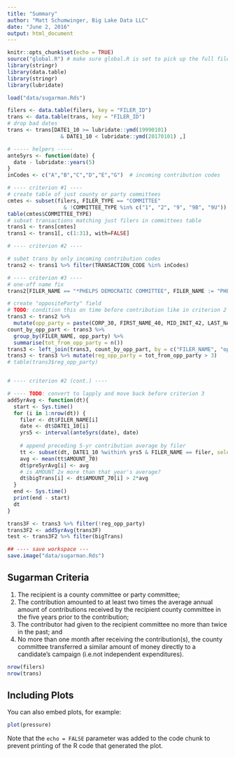 ```yaml
---
title: "Summary"
author: "Matt Schumwinger, Big Lake Data LLC"
date: "June 2, 2016"
output: html_document
---
```


```r
knitr::opts_chunk$set(echo = TRUE)
source("global.R") # make sure global.R is set to pick up the full file trans.Rds
library(stringr)
library(data.table)
library(stringr)
library(lubridate)
```

```r
load("data/sugarman.Rds")
```


```r

filers <- data.table(filers, key = "FILER_ID")
trans <- data.table(trans, key = "FILER_ID")
# drop bad dates
trans <- trans[DATE1_10 >= lubridate::ymd(19990101) 
                 & DATE1_10 < lubridate::ymd(20170101) ,]

# ----- helpers -----
ante5yrs <- function(date) {
  date - lubridate::years(5)
}
inCodes <- c("A","B","C","D","E","G")  # incoming contribution codes

# ---- criterion #1 ----
# create table of just county or party committees
cmtes <- subset(filers, FILER_TYPE == "COMMITTEE" 
                  & !COMMITTEE_TYPE %in% c("1", "2", "9", "9B", "9U"))
table(cmtes$COMMITTEE_TYPE)
# subset transactions matching just filers in committees table
trans1 <- trans[cmtes]
trans1 <- trans1[, c(1:31), with=FALSE]

# ---- criterion #2 ----

# subet trans by only incoming contribution codes
trans2 <- trans1 %>% filter(TRANSACTION_CODE %in% inCodes)

# ---- criterion #3 ----
# one-off name fix
trans2[FILER_NAME == "*PHELPS DEMOCRATIC COMMITTEE", FILER_NAME := "PHELPS DEMOCRATIC COMMITTEE"]

# create "oppositeParty" field
# TODO: condition this on time before contribution like in criterion 2
trans3 <- trans2 %>%
  mutate(opp_party = paste(CORP_30, FIRST_NAME_40, MID_INIT_42, LAST_NAME_44)) 
count_by_opp_part <- trans3 %>%
  group_by(FILER_NAME, opp_party) %>% 
  summarise(tot_from_opp_party = n())
trans3 <- left_join(trans3, count_by_opp_part, by = c("FILER_NAME", "opp_party")) #TODO: work on warning message
trans3 <- trans3 %>% mutate(reg_opp_party = tot_from_opp_party > 3)
# table(trans3$reg_opp_party)  


# ---- criterion #2 (cont.) ----

# ---- TODO: convert to lapply and move back before criterion 3
add5yrAvg <- function(dt){
  start <- Sys.time()
  for (i in 1:nrow(dt)) {
    filer <- dt$FILER_NAME[i]
    date <- dt$DATE1_10[i]
    yrs5 <- interval(ante5yrs(date), date)
    
    # append preceding 5-yr contribution average by filer
    tt <- subset(dt, DATE1_10 %within% yrs5 & FILER_NAME == filer, select = AMOUNT_70)
    avg <- mean(tt$AMOUNT_70)
    dt$pre5yrAvg[i] <- avg
    # is AMOUNT 2x more than that year's average?
    dt$bigTrans[i] <- dt$AMOUNT_70[i] > 2*avg
  }
  end <- Sys.time()
  print(end - start)
  dt
}

trans3F <- trans3 %>% filter(!reg_opp_party)
trans3F2 <- add5yrAvg(trans3F)
test <- trans3F2 %>% filter(bigTrans)

## ---- save workspace ---
save.image("data/sugarman.Rds")


```



## Sugarman Criteria

 1) The recipient is a county committee or party committee;  
 2) The contribution amounted to at least two times the average annual amount of contributions received by the recipient county committee in the five years prior to the contribution;  
 3) The contributor had given to the recipient committee no more than twice in the past; and  
 4) No more than one month after receiving the contribution(s), the county committee transferred a similar amount of money directly to a candidate's campaign (i.e.not independent expenditures).

```r
nrow(filers)
nrow(trans)
```

## Including Plots

You can also embed plots, for example:

```r
plot(pressure)
```

Note that the `echo = FALSE` parameter was added to the code chunk to prevent printing of the R code that generated the plot.
